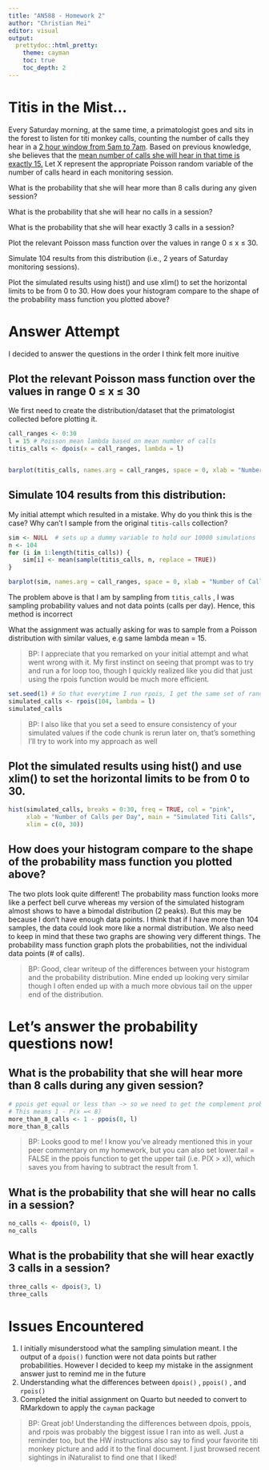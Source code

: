 ```yaml
---
title: "AN588 - Homework 2"
author: "Christian Mei"
editor: visual
output:
  prettydoc::html_pretty:
    theme: cayman
    toc: true         
    toc_depth: 2
---
```


# Titis in the Mist...

Every Saturday morning, at the same time, a primatologist goes and sits in the forest to listen for titi monkey calls, counting the number of calls they hear in a [2 hour window from 5am to 7am]{.underline}. Based on previous knowledge, she believes that the [mean number of calls she will hear in that time is exactly 15.]{.underline} Let X represent the appropriate Poisson random variable of the number of calls heard in each monitoring session.

What is the probability that she will hear more than 8 calls during any given session?

What is the probability that she will hear no calls in a session?

What is the probability that she will hear exactly 3 calls in a session?

Plot the relevant Poisson mass function over the values in range 0 ≤ x ≤ 30.

Simulate 104 results from this distribution (i.e., 2 years of Saturday monitoring sessions).

Plot the simulated results using hist() and use xlim() to set the horizontal limits to be from 0 to 30. How does your histogram compare to the shape of the probability mass function you plotted above?

# Answer Attempt

I decided to answer the questions in the order I think felt more inuitive

## Plot the relevant Poisson mass function over the values in range 0 ≤ x ≤ 30

We first need to create the distribution/dataset that the primatologist collected before plotting it.

```r
call_ranges <- 0:30
l = 15 # Poisson mean lambda based on mean number of calls
titis_calls <- dpois(x = call_ranges, lambda = l)


barplot(titis_calls, names.arg = call_ranges, space = 0, xlab = "Number of Calls per Day", ylab = "Pr(X = x)", main = "Probability Mass Function - Titis Calls")
```

## Simulate 104 results from this distribution:

My initial attempt which resulted in a mistake. Why do you think this is the case? Why can't I sample from the original `titis-calls` collection?

```r
sim <- NULL  # sets up a dummy variable to hold our 10000 simulations
n <- 104
for (i in 1:length(titis_calls)) {
    sim[i] <- mean(sample(titis_calls, n, replace = TRUE))
}

barplot(sim, names.arg = call_ranges, space = 0, xlab = "Number of Calls per Day", ylab = "Pr(X = x)", main = "Probability Mass Function - Titis Calls")


```

The problem above is that I am by sampling from `titis_calls` , I was sampling probability values and not data points (calls per day). Hence, this method is incorrect

What the assignment was actually asking for was to sample from a Poisson distribution with similar values, e.g same lambda mean = 15.

> BP: I appreciate that you remarked on your initial attempt and what went wrong with it. My first instinct on seeing that prompt was to try and run a for loop too, though I quickly realized like you did that just using the rpois function would be much more efficient.

```r
set.seed(1) # So that everytime I run rpois, I get the same set of random numbers
simulated_calls <- rpois(104, lambda = l)
simulated_calls
```

> BP: I also like that you set a seed to ensure consistency of your simulated values if the code chunk is rerun later on, that's something I'll try to work into my approach as well

## Plot the simulated results using hist() and use xlim() to set the horizontal limits to be from 0 to 30.

```r
hist(simulated_calls, breaks = 0:30, freq = TRUE, col = "pink",
     xlab = "Number of Calls per Day", main = "Simulated Titi Calls",
     xlim = c(0, 30))
```

## How does your histogram compare to the shape of the probability mass function you plotted above?

The two plots look quite different! The probability mass function looks more like a perfect bell curve whereas my version of the simulated histogram almost shows to have a bimodal distribution (2 peaks). But this may be because I don't have enough data points. I think that if I have more than 104 samples, the data could look more like a normal distribution. We also need to keep in mind that these two graphs are showing very different things. The probability mass function graph plots the probabilities, not the individual data points (\# of calls).

> BP: Good, clear writeup of the differences between your histogram and the probability distribution. Mine ended up looking very similar though I often ended up with a much more obvious tail on the upper end of the distribution.

# Let's answer the probability questions now!

## What is the probability that she will hear more than 8 calls during any given session?

```r
# ppois get equal or less than -> so we need to get the complement probability
# This means 1 - P(x =< 8)
more_than_8_calls <- 1 - ppois(8, l)
more_than_8_calls
```

> BP: Looks good to me! I know you've already mentioned this in your peer commentary on my homework, but you can also set lower.tail = FALSE in the ppois function to get the upper tail (i.e. P(X \> x)), which saves you from having to subtract the result from 1.

## What is the probability that she will hear no calls in a session?

```r
no_calls <- dpois(0, l)
no_calls
```

## What is the probability that she will hear exactly 3 calls in a session?

```r
three_calls <- dpois(3, l)
three_calls
```

# Issues Encountered

1.  I initially misunderstood what the sampling simulation meant. I the output of a `dpois()` function were not data points but rather probabilities. However I decided to keep my mistake in the assignment answer just to remind me in the future
2.  Understanding what the differences between `dpois()` , `ppois()` , and `rpois()`
3.  Completed the initial assignment on Quarto but needed to convert to RMarkdown to apply the `cayman` package

> BP: Great job! Understanding the differences between dpois, ppois, and rpois was probably the biggest issue I ran into as well. Just a reminder too, but the HW instructions also say to find your favorite titi monkey picture and add it to the final document. I just browsed recent sightings in iNaturalist to find one that I liked!
